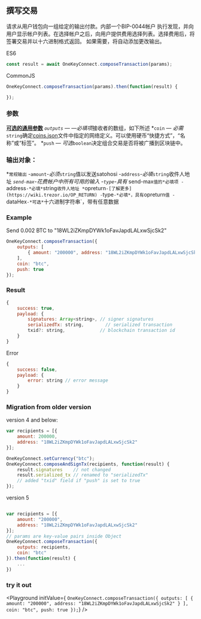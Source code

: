 
## 撰写交易

请求从用户钱包向一组给定的输出付款。内部一个BIP-0044帐户
执行发现，并向用户显示帐户列表。在选择帐户之后，向用户提供费用选择列表。选择费用后，将签署交易并以十六进制格式返回。
如果需要，将自动添加更改输出。

ES6
```javascript
const result = await OneKeyConnect.composeTransaction(params);
```

CommonJS
```javascript
OneKeyConnect.composeTransaction(params).then(function(result) {

});
```

### 参数
[****可选的通用参数****](./commonParams)
*`outputs` — —必填项*接收者的数组，如下所述
*`coin` — *必需*`string`确定[coins.json](https://github.com/OneKeyHQ/connect/blob/onekey/src/data/coins.json)文件中指定的网络定义。可以使用硬币“快捷方式”，“名称”或“标签”。
*`push` — *可选*`boolean`决定组合交易是否将被广播到区块链中。

### 输出对象：
*`常规输出`
-`amount`-*必须*`string`值以发送satohosi
-`address`-*必填*`string`收件人地址
*`send-max`-花费帐户中所有可用的输入
-`type`-具有* send-max`值的*必填项
-`address`-*必填*`string`收件人地址
*`opreturn`-[了解更多](https://wiki.trezor.io/OP_RETURN)
-`type`-*必填*，具有`opreturn`值
-`dataHex`-*可选*`十六进制字符串`，带有任意数据

### Example
Send 0.002 BTC to "18WL2iZKmpDYWk1oFavJapdLALxwSjcSk2"
```javascript
OneKeyConnect.composeTransaction({
    outputs: [
        { amount: "200000", address: "18WL2iZKmpDYWk1oFavJapdLALxwSjcSk2" }
    ],
    coin: "btc",
    push: true
});
```

### Result
```javascript
{
    success: true,
    payload: {
        signatures: Array<string>, // signer signatures
        serializedTx: string,        // serialized transaction
        txid?: string,             // blockchain transaction id
    }
}
```

Error
```javascript
{
    success: false,
    payload: {
        error: string // error message
    }
}
```

### Migration from older version

version 4 and below:
```javascript
var recipients = [{
    amount: 200000,
    address: "18WL2iZKmpDYWk1oFavJapdLALxwSjcSk2"
}];

OneKeyConnect.setCurrency("btc");
OneKeyConnect.composeAndSignTx(recipients, function(result) {
    result.signatures    // not changed
    result.serialized_tx // renamed to "serializedTx"
    // added "txid" field if "push" is set to true
});
```
version 5
```javascript

var recipients = [{
    amount: "200000",
    address: "18WL2iZKmpDYWk1oFavJapdLALxwSjcSk2"
}];
// params are key-value pairs inside Object
OneKeyConnect.composeTransaction({
    outputs: recipients,
    coin: "btc"
}).then(function(result) {
    ...
})
```
### try it out
<Playground
    initValue={
`OneKeyConnect.composeTransaction({
    outputs: [
        { amount: "200000", address: "18WL2iZKmpDYWk1oFavJapdLALxwSjcSk2" }
    ],
    coin: "btc",
    push: true
});`}
/>

